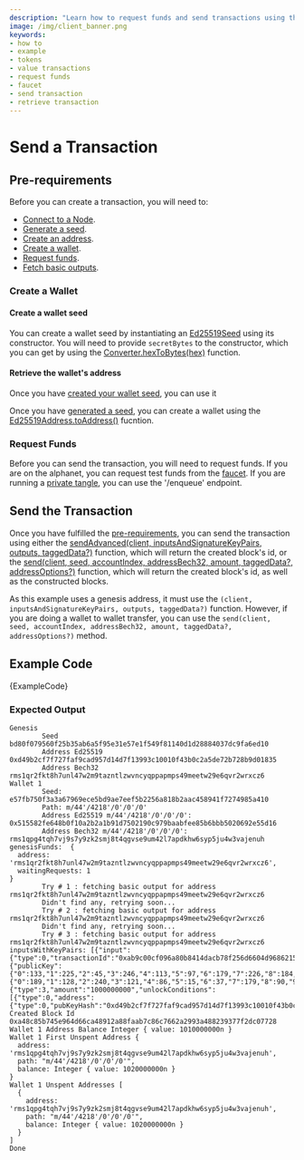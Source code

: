 ```yaml
---
description: "Learn how to request funds and send transactions using the iota.js client library."
image: /img/client_banner.png
keywords:
- how to
- example
- tokens
- value transactions
- request funds
- faucet
- send transaction
- retrieve transaction
---
```




# Send a Transaction

<WalletTransactionRecomendation/>

## Pre-requirements

Before you can create a transaction, you will need to:

* [Connect to a Node](simple.mdx).
* [Generate a seed](address.mdx#generate-a-seed).
* [Create an address](address.mdx#create-an-address).
* [Create a wallet](#create-a-walllet).
* [Request funds](#request-funds).
* [Fetch basic outputs](#fetch-basic-outputs).

### Create a Wallet

#### Create a wallet seed

You can create a wallet seed by instantiating an [Ed25519Seed](../references/client/classes/Ed25519Seed) using its constructor.
You will need to provide `secretBytes` to the constructor, which you can get by using the [Converter.hexToBytes(hex)](../references/util/classes/Converter.md#hextobytes) function.

#### Retrieve the wallet's address

Once you have [created your wallet seed](#create-a-wallet-seed), you can use it

Once you have [generated a seed](#generate-a-seed), you can create a wallet using the [Ed25519Address.toAddress()](../references/client/classes/Ed25519Address.md#toaddress) fucntion.

### Request Funds

Before you can send the transaction, you will need to request funds.  If you are on the alphanet, you can request test
funds from the [faucet](https://faucet.alphanet.iotaledger.net/api/enqueue). If you are running a [private tangle](https://wiki.iota.org/hornet/how_tos/private_tangle),
you can use the '/enqueue' endpoint.

## Send the Transaction

Once you have fulfilled the [pre-requirements](#pre-requirements), you can send the transaction using either the [sendAdvanced(client, inputsAndSignatureKeyPairs, outputs, taggedData?)](../references/client/api_ref#sendadvanced) function, which will return the created block's id, or the [send(client, seed, accountIndex, addressBech32, amount, taggedData?, addressOptions?)](../references/client/api_ref.md#send) function, which will return the created block's id, as well as the constructed blocks.

As this example uses a genesis address, it must use the `(client, inputsAndSignatureKeyPairs, outputs, taggedData?)` function.  However, if you are doing a wallet to wallet transfer, you can use the `send(client, seed, accountIndex, addressBech32, amount, taggedData?, addressOptions?)` method.

## Example Code

<CodeBlock className="language-javascript">
    {ExampleCode}
</CodeBlock>

### Expected Output

```plaintext
Genesis
        Seed bd80f079560f25b35ab6a5f95e31e57e1f549f81140d1d28884037dc9fa6ed10
        Address Ed25519 0xd49b2cf7f727faf9cad957d14d7f13993c10010f43b0c2a5de72b728b9d01835
        Address Bech32 rms1qr2fkt8h7unl47w2m9tazntlzwvncyqppapmps49meetw29e6qvr2wrxcz6
Wallet 1
        Seed: e57fb750f3a3a67969ece5bd9ae7eef5b2256a818b2aac458941f7274985a410
        Path: m/44'/4218'/0'/0'/0'
        Address Ed25519 m/44'/4218'/0'/0'/0': 0x515582fe648b0f10a2b2a1b91d7502190c979baabfee85b6bbb5020692e55d16
        Address Bech32 m/44'/4218'/0'/0'/0': rms1qpg4tqh7vj9s7y9zk2smj8t4qgvse9um42l7apdkhw6syp5ju4w3vajenuh
genesisFunds:  {
  address: 'rms1qr2fkt8h7unl47w2m9tazntlzwvncyqppapmps49meetw29e6qvr2wrxcz6',
  waitingRequests: 1
}
        Try # 1 : fetching basic output for address  rms1qr2fkt8h7unl47w2m9tazntlzwvncyqppapmps49meetw29e6qvr2wrxcz6
        Didn't find any, retrying soon...
        Try # 2 : fetching basic output for address  rms1qr2fkt8h7unl47w2m9tazntlzwvncyqppapmps49meetw29e6qvr2wrxcz6
        Didn't find any, retrying soon...
        Try # 3 : fetching basic output for address  rms1qr2fkt8h7unl47w2m9tazntlzwvncyqppapmps49meetw29e6qvr2wrxcz6
inputsWithKeyPairs: [{"input":{"type":0,"transactionId":"0xab9c00cf096a80b8414dacb78f256d6604d968621533ca5a314c690392d5bd3d","transactionOutputIndex":0},"addressKeyPair":{"publicKey":{"0":133,"1":225,"2":45,"3":246,"4":113,"5":97,"6":179,"7":226,"8":184,"9":195,"10":212,"11":50,"12":205,"13":196,"14":138,"15":221,"16":95,"17":3,"18":229,"19":242,"20":69,"21":223,"22":2,"23":212,"24":169,"25":203,"26":248,"27":141,"28":222,"29":162,"30":252,"31":176},"privateKey":{"0":189,"1":128,"2":240,"3":121,"4":86,"5":15,"6":37,"7":179,"8":90,"9":182,"10":165,"11":249,"12":94,"13":49,"14":229,"15":126,"16":31,"17":84,"18":159,"19":129,"20":20,"21":13,"22":29,"23":40,"24":136,"25":64,"26":55,"27":220,"28":159,"29":166,"30":237,"31":16,"32":133,"33":225,"34":45,"35":246,"36":113,"37":97,"38":179,"39":226,"40":184,"41":195,"42":212,"43":50,"44":205,"45":196,"46":138,"47":221,"48":95,"49":3,"50":229,"51":242,"52":69,"53":223,"54":2,"55":212,"56":169,"57":203,"58":248,"59":141,"60":222,"61":162,"62":252,"63":176}},"consumingOutput":{"type":3,"amount":"1000000000","unlockConditions":[{"type":0,"address":{"type":0,"pubKeyHash":"0xd49b2cf7f727faf9cad957d14d7f13993c10010f43b0c2a5de72b728b9d01835"}}]}}]
Created Block Id 0xa48c85b745e964d66ca48912a88faab7c86c7662a2993a488239377f2dc07728
Wallet 1 Address Balance Integer { value: 1010000000n }
Wallet 1 First Unspent Address {
  address: 'rms1qpg4tqh7vj9s7y9zk2smj8t4qgvse9um42l7apdkhw6syp5ju4w3vajenuh',
  path: "m/44'/4218'/0'/0'/0'",
  balance: Integer { value: 1020000000n }
}
Wallet 1 Unspent Addresses [
  {
    address: 'rms1qpg4tqh7vj9s7y9zk2smj8t4qgvse9um42l7apdkhw6syp5ju4w3vajenuh',
    path: "m/44'/4218'/0'/0'/0'",
    balance: Integer { value: 1020000000n }
  }
]
Done
```
